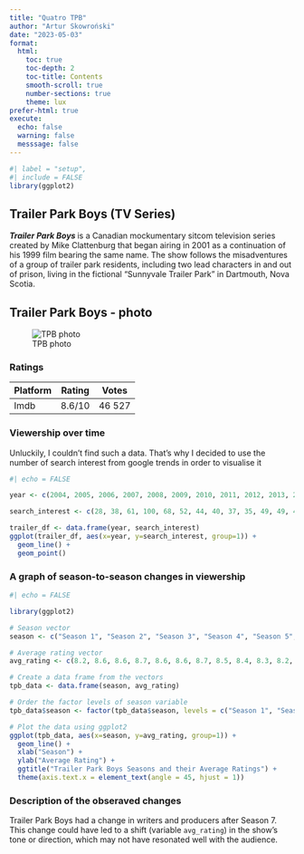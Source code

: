 ```yaml
---
title: "Quatro TPB"
author: "Artur Skowroński"
date: "2023-05-03"
format: 
  html: 
    toc: true
    toc-depth: 2 
    toc-title: Contents
    smooth-scroll: true
    number-sections: true
    theme: lux
prefer-html: true
execute:
  echo: false
  warning: false
  messsage: false
---
```


```r
#| label = "setup",
#| include = FALSE
library(ggplot2)
```

## Trailer Park Boys (TV Series)

***Trailer Park Boys *** is a Canadian mockumentary sitcom television series created by Mike Clattenburg that began airing in 2001 as a continuation of his 1999 film bearing the same name. The show follows the misadventures of a group of trailer park residents, including two lead characters in and out of prison, living in the fictional "Sunnyvale Trailer Park" in Dartmouth, Nova Scotia.

## Trailer Park Boys - photo

![TPB photo](https://cdn.fansided.com/wp-content/blogs.dir/340/files/2015/08/trailer-park-boys.jpg)

### Ratings

| Platform | Rating | Votes |
|:---------|:------:|:------:|
| Imdb   | 8.6/10 | 46 527 |

### Viewership over time

Unluckily, I couldn't find such a data. That's why I decided to use the number of search interest from google trends in order to visualise it

```r
#| echo = FALSE

year <- c(2004, 2005, 2006, 2007, 2008, 2009, 2010, 2011, 2012, 2013, 2014, 2015, 2016, 2017, 2018, 2019, 2020, 2021)

search_interest <- c(28, 38, 61, 100, 68, 52, 44, 40, 37, 35, 49, 49, 42, 39, 36, 37, 38, 36)

trailer_df <- data.frame(year, search_interest)
ggplot(trailer_df, aes(x=year, y=search_interest, group=1)) +
  geom_line() +
  geom_point()
```

### A graph of season-to-season changes in viewership

```r
#| echo = FALSE

library(ggplot2)

# Season vector
season <- c("Season 1", "Season 2", "Season 3", "Season 4", "Season 5", "Season 6", "Season 7", "Season 8", "Season 9", "Season 10", "Season 11", "Season 12")

# Average rating vector
avg_rating <- c(8.2, 8.6, 8.6, 8.7, 8.6, 8.6, 8.7, 8.5, 8.4, 8.3, 8.2, 8.1)

# Create a data frame from the vectors
tpb_data <- data.frame(season, avg_rating)

# Order the factor levels of season variable
tpb_data$season <- factor(tpb_data$season, levels = c("Season 1", "Season 2", "Season 3", "Season 4", "Season 5", "Season 6", "Season 7", "Season 8", "Season 9", "Season 10", "Season 11", "Season 12"))

# Plot the data using ggplot2
ggplot(tpb_data, aes(x=season, y=avg_rating, group=1)) +
  geom_line() +
  xlab("Season") +
  ylab("Average Rating") +
  ggtitle("Trailer Park Boys Seasons and their Average Ratings") +
  theme(axis.text.x = element_text(angle = 45, hjust = 1))

```

### Description of the obseraved changes

Trailer Park Boys had a change in writers and producers after Season 7. This change could have led to a shift (variable `avg_rating`) in the show's tone or direction, which may not have resonated well with the audience.




